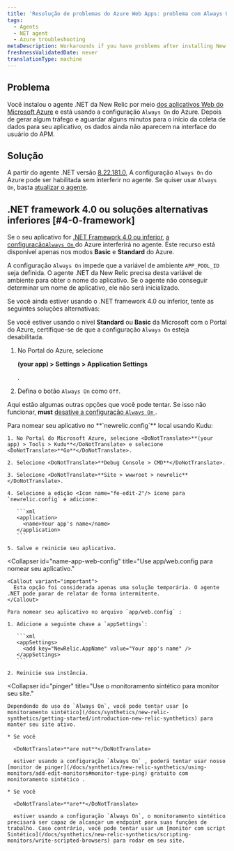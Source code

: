 ```yaml
---
title: 'Resolução de problemas do Azure Web Apps: problema com Always On'
tags:
  - Agents
  - NET agent
  - Azure troubleshooting
metaDescription: Workarounds if you have problems after installing New Relic's .NET agent on a Windows Azure Web App.
freshnessValidatedDate: never
translationType: machine
---
```


## Problema

Você instalou o agente .NET da New Relic por meio [dos aplicativos Web do Microsoft Azure](/docs/agents/net-agent/azure-installation/install-app-azure-web-apps) e está usando a configuração `Always On` do Azure. Depois de gerar algum tráfego e aguardar alguns minutos para o início da coleta de dados para seu aplicativo, os dados ainda não aparecem na interface do usuário do APM.

## Solução

A partir do agente .NET versão [8.22.181.0](/docs/release-notes/agent-release-notes/net-release-notes/net-agent-8221810), A configuração `Always On` do Azure pode ser habilitada sem interferir no agente. Se quiser usar `Always On`, basta [atualizar o agente](/docs/agents/net-agent/azure-installation/install-net-agent-azure-web-apps).

## .NET framework 4.0 ou soluções alternativas inferiores [#4-0-framework]

Se o seu aplicativo for [.NET Framework 4.0 ou inferior](/docs/agents/net-agent/troubleshooting/technical-support-net-framework-40-or-lower), [a configuração`Always On` ](https://azure.microsoft.com/en-us/documentation/articles/web-sites-create-web-jobs/)do Azure interferirá no agente. Este recurso está disponível apenas nos modos <DoNotTranslate>**Basic**</DoNotTranslate> e <DoNotTranslate>**Standard**</DoNotTranslate> do Azure.

A configuração `Always On` impede que a variável de ambiente `APP_POOL_ID` seja definida. O agente .NET da New Relic precisa desta variável de ambiente para obter o nome do aplicativo. Se o agente não conseguir determinar um nome de aplicativo, ele não será inicializado.

Se você ainda estiver usando o .NET framework 4.0 ou inferior, tente as seguintes soluções alternativas:

Se você estiver usando o nível <DoNotTranslate>**Standard**</DoNotTranslate> ou <DoNotTranslate>**Basic**</DoNotTranslate> da Microsoft com o Portal do Azure, certifique-se de que a configuração `Always On` esteja desabilitada.

1. No Portal do Azure, selecione

   <DoNotTranslate>**(your app) > Settings > Application Settings**</DoNotTranslate>

   .

2. Defina o botão `Always On` como `Off`.

Aqui estão algumas outras opções que você pode tentar. Se isso não funcionar, <DoNotTranslate>**must**</DoNotTranslate> [desative a configuração `Always On` ](#4-0-framework).

<CollapserGroup>
  <Collapser
    id="name-app"
    title="Use Kudu para nomear seu aplicativo."
  >
    Para nomear seu aplicativo no <DoNotTranslate>**`newrelic.config`**</DoNotTranslate> local usando Kudu:

    1. No Portal do Microsoft Azure, selecione <DoNotTranslate>**(your app) > Tools > Kudu**</DoNotTranslate> e selecione <DoNotTranslate>**Go**</DoNotTranslate>.

    2. Selecione <DoNotTranslate>**Debug Console > CMD**</DoNotTranslate>.

    3. Selecione <DoNotTranslate>**Site > wwwroot > newrelic**</DoNotTranslate>.

    4. Selecione a edição <Icon name="fe-edit-2"/> ícone para `newrelic.config` e adicione:

       ```xml
       <application>
         <name>Your app's name</name>
       </application>
       ```

    5. Salve e reinicie seu aplicativo.
  </Collapser>

  <Collapser
    id="name-app-web-config"
    title="Use app/web.config para nomear seu aplicativo."
  >
    <Callout variant="important">
      Esta opção foi considerada apenas uma solução temporária. O agente .NET pode parar de relatar de forma intermitente.
    </Callout>

    Para nomear seu aplicativo no arquivo `app/web.config` :

    1. Adicione a seguinte chave a `appSettings`:

       ```xml
       <appSettings>
         <add key="NewRelic.AppName" value="Your app's name" />
       </appSettings>
       ```

    2. Reinicie sua instância.
  </Collapser>

  <Collapser
    id="pinger"
    title="Use o monitoramento sintético para monitor seu site."
  >
    Dependendo do uso do `Always On`, você pode tentar usar [o monitoramento sintético](/docs/synthetics/new-relic-synthetics/getting-started/introduction-new-relic-synthetics) para manter seu site ativo.

    * Se você

      <DoNotTranslate>**are not**</DoNotTranslate>

      estiver usando a configuração `Always On` , poderá tentar usar nosso [monitor de pinger](/docs/synthetics/new-relic-synthetics/using-monitors/add-edit-monitors#monitor-type-ping) gratuito com monitoramento sintético .

    * Se você

      <DoNotTranslate>**are**</DoNotTranslate>

      estiver usando a configuração `Always On`, o monitoramento sintético precisará ser capaz de alcançar um endpoint para suas funções de trabalho. Caso contrário, você pode tentar usar um [monitor com script Sintético](/docs/synthetics/new-relic-synthetics/scripting-monitors/write-scripted-browsers) para rodar em seu site.
  </Collapser>
</CollapserGroup>